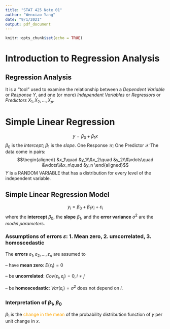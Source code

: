 ```yaml
---
title: "STAT 425 Note 01"
author: "Wenxiao Yang"
date: "9/1/2021"
output: pdf_document
---
```


```r
knitr::opts_chunk$set(echo = TRUE)
```












# Introduction to Regression Analysis
## Regression Analysis
It is a “tool” used to examine the relationship between
a *Dependent Variable* or *Response* $Y$, and
one (or more) *Independent Variables* or *Regressors* or *Predictors* $X_1 ,X_2 ,...,X_p$.

# Simple Linear Regression
$$y=\beta_0+\beta_1 x$$
$\beta_0$ is the *intercept*; $\beta_1$ is the *slope*.
One Response $\mathcal{Y}$; One Predictor $\mathcal{X}$
The data come in pairs:
$$\begin{aligned}
&x_1\quad &y_1\\&x_2\quad &y_2\\&\vdots\quad &\vdots\\&x_n\quad &y_n
\end{aligned}$$
$Y$ is a RANDOM VARIABLE that has a distribution for every level of the independent variable.

## Simple Linear Regression Model
$$y_i=\beta_0+\beta_1 x_i+\varepsilon_i $$
where the **intercept** $\beta_0$, the **slope** $\beta_1$, and the **error variance** $\sigma^2$ are the *model parameters*.


### Assumptions of errors $\varepsilon$: 1. Mean zero, 2. umcorrelated, 3. homoscedastic
The **errors** $\varepsilon_1 , \varepsilon_2 , . . . , \varepsilon_n$ are assumed to

– have **mean zero**: $E(\varepsilon_i ) = 0$

– be **uncorrelated**: $Cov(\varepsilon_ i , \varepsilon_ j ) = 0, i \neq j$

– be **homoscedastic**: $Var(\varepsilon_i ) = \sigma^ 2$ does not depend on $i$.

### Interpretation of $\beta_1$, $\beta_0$
$\beta_1$ is the <font color=orange>change in the mean</font> of the probability distribution function of $y$ per unit change in $x$.